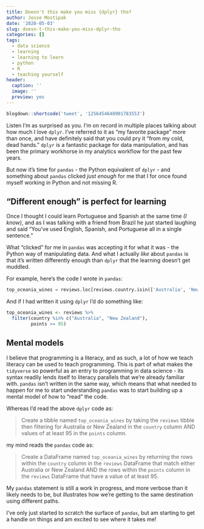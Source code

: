```yaml
---
title: Doesn't this make you miss {dplyr} tho?
author: Jesse Mostipak
date: '2020-05-03'
slug: doesn-t-this-make-you-miss-dplyr-tho
categories: []
tags:
  - data science
  - learning
  - learning to learn
  - python
  - R
  - teaching yourself
header:
  caption: ''
  image: ''
  preview: yes
---
```

```r
blogdown::shortcode('tweet', '1256454640901783553')
```

Listen I'm as surprised as you. 
I'm on record in multiple places talking about how much I love `dplyr`. 
I've referred to it as "my favorite package" more than once, and have definitely said that you could pry it "from my cold, dead hands."
`dplyr` is a fantastic package for data manipulation, and has been the primary workhorse in my analytics workflow for the past few years.

But now it's time for `pandas` - the Python equivalent of `dplyr` - and something about `pandas` clicked _just enough_ for me that I for once found myself working in Python and not missing R.

## "Different enough" is perfect for learning
Once I thought I could learn Portuguese and Spanish at the same time _(I know)_, and as I was talking with a friend from Brazil he just started laughing and said "You've used English, Spanish, and Portuguese all in a single sentence."

What "clicked" for me in `pandas` was accepting it for what it was - the Python way of manipulating data.
And what I actually _like_ about `pandas` is that it's written differently enough than `dplyr` that the learning doesn't get muddled.

For example, here's the code I wrote in `pandas`:

```python
top_oceania_wines = reviews.loc[reviews.country.isin(['Australia', 'New Zealand']) & (reviews.points >= 95)]
```

And if I had written it using `dplyr` I'd do something like:

```r
top_oceania_wines <- reviews %>% 
  filter(country %in% c("Australia", "New Zealand"),
         points >= 95)
```

## Mental models

I believe that programming is a literacy, and as such, a lot of how we teach literacy can be used to teach programming.
This is part of what makes the `tidyverse` so powerful as an entry to programming in data science - its syntax readily lends itself to literacy parallels that we're already familiar with.
`pandas` isn't written in the same way, which means that what needed to happen for me to start understanding `pandas` was to start building up a mental model of how to "read" the code. 

Whereas I'd read the above `dplyr` code as:

> Create a tibble named `top_oceania_wines` by taking the `reviews` tibble then filtering for Australia or New Zealand in the `country` column AND values of at least 95 in the `points` column.

my mind reads the `pandas` code as:

> Create a DataFrame named `top_oceania_wines` by returning the rows within the `country` column in the `reviews` DataFrame that match either Australia or New Zealand AND the rows within the `points` column in the `reviews` DataFrame that have a value of at least 95.

My `pandas` statement is still a work in progress, and more verbose than it likely needs to be, but illustrates how we're getting to the same destination using different paths.

I've only just started to scratch the surface of `pandas`, but am starting to get a handle on things and am excited to see where it takes me!
